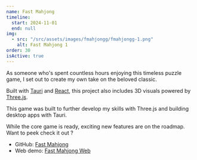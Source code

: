 ```yaml
---
name: Fast Mahjong
timeline:
  start: 2024-11-01
  end: null
img:
  - src: "/src/assets/images/fmahjongg/fmahjongg-1.png"
    alt: Fast Mahjong 1
order: 30
isActive: true
---
```


As someone who's spent countless hours enjoying this timeless puzzle game, I set out to create my own take on the beloved classic.

Built with [Tauri](https://tauri.app) and [React](https://react.dev), this project also includes 3D visuals powered by [Three.js](https://threejs.org).

This game was built to further develop my skills with Three.js and building desktop apps with Tauri.

While the core game is ready, exciting new features are on the roadmap.
Want to peek check it out ?

- GitHub: [Fast Mahjong](https://github.com/JoeriKaiser/fmahjongg)
- Web demo: [Fast Mahjong Web](https://fmahjongg.vercel.app/)
